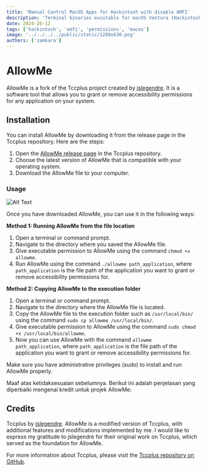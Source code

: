 ```yaml
---
title: 'Manual Control MacOS Apps for Hackintosh with disable AMFI'
description: 'Terminal binaries excutable for macOS Ventura (Hackintosh) app permissions control with AMFI disabled.'
date: 2024-26-12
tags: ['hackintosh', 'amfi', 'permissions', 'macos']
image: '../../../../public/static/1200x630.png'
authors: ['zamkara']
---
```


# AllowMe

AllowMe is a fork of the Tccplus project created by [jslegendre](https://github.com/jslegendre). It is a software tool that allows you to grant or remove accessibility permissions for any application on your system.

## Installation

You can install AllowMe by downloading it from the release page in the Tccplus repository. Here are the steps:

1. Open the [AllowMe release page](https://github.com/jslegendre/tccplus/releases) in the Tccplus repository.
2. Choose the latest version of AllowMe that is compatible with your operating system.
3. Download the AllowMe file to your computer.

### Usage
![Alt Text](https://github.com/zamkara/Allowme/blob/main/assets/usage.gif)

Once you have downloaded AllowMe, you can use it in the following ways:

**Method 1: Running AllowMe from the file location**

1. Open a terminal or command prompt.
2. Navigate to the directory where you saved the AllowMe file.
3. Give executable permission to AllowMe using the command `chmod +x allowme`.
4. Run AllowMe using the command `./allowme path_application`, where `path_application` is the file path of the application you want to grant or remove accessibility permissions for.

**Method 2: Copying AllowMe to the execution folder**

1. Open a terminal or command prompt.
2. Navigate to the directory where the AllowMe file is located.
3. Copy the AllowMe file to the execution folder such as `/usr/local/bin/` using the command `sudo cp allowme /usr/local/bin/`.
4. Give executable permission to AllowMe using the command `sudo chmod +x /usr/local/bin/allowme`.
5. Now you can use AllowMe with the command `allowme path_application`, where `path_application` is the file path of the application you want to grant or remove accessibility permissions for.

Make sure you have administrative privileges (sudo) to install and run AllowMe properly.

Maaf atas ketidaksesuaian sebelumnya. Berikut ini adalah penjelasan yang diperbaiki mengenai kredit untuk projek AllowMe:

## Credits

Tccplus by [jslegendre](https://github.com/jslegendre). AllowMe is a modified version of Tccplus, with additional features and modifications implemented by me. I would like to express my gratitude to jslegendre for their original work on Tccplus, which served as the foundation for AllowMe.

For more information about Tccplus, please visit the [Tccplus repository on GitHub](https://github.com/jslegendre/tccplus).